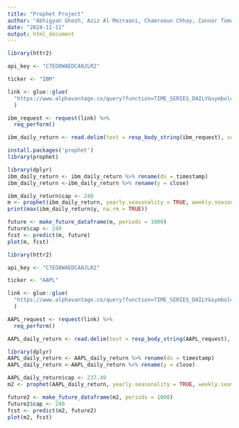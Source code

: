 ```yaml
---
title: "Prophet Project"
author: "Abhigyan Ghosh, Aziz Al Mezraani, Chamroeun Chhay, Connor Tomchin, Emmanuel Epau, and Lakshmi Priyadarshini"
date: "2024-11-11"
output: html_document
---
```


```r
library(httr2)

api_key <- "C7EO8WAEDCA0JLR2"

ticker <- "IBM"

link <- glue::glue(
  "https://www.alphavantage.co/query?function=TIME_SERIES_DAILY&symbol={ticker}&apikey={api_key}&outputsize=full&datatype=csv"
  )

ibm_request <- request(link) %>% 
  req_perform()

ibm_daily_return <- read.delim(text = resp_body_string(ibm_request), sep = ",")

```



```r

install.packages('prophet')
library(prophet)
```


```r
library(dplyr)
ibm_daily_return <- ibm_daily_return %>% rename(ds = timestamp)
ibm_daily_return <-ibm_daily_return %>% rename(y = close)

ibm_daily_return$cap <- 240
m <- prophet(ibm_daily_return, yearly.seasonality = TRUE, weekly.seasonality = TRUE)
print(max(ibm_daily_return$y, na.rm = TRUE))

```

```r

future <- make_future_dataframe(m, periods = 1000)
future$cap <- 240
fcst <- predict(m, future)
plot(m, fcst)
```

```r
library(httr2)

api_key <- "C7EO8WAEDCA0JLR2"

ticker <- "AAPL"

link <- glue::glue(
  "https://www.alphavantage.co/query?function=TIME_SERIES_DAILY&symbol={ticker}&apikey={api_key}&outputsize=full&datatype=csv"
  )

AAPL_request <- request(link) %>% 
  req_perform()

AAPL_daily_return <- read.delim(text = resp_body_string(AAPL_request), sep = ",")
```


```r
library(dplyr)
AAPL_daily_return <- AAPL_daily_return %>% rename(ds = timestamp)
AAPL_daily_return <-AAPL_daily_return %>% rename(y = close)

AAPL_daily_return$cap <- 237.49
m2 <- prophet(AAPL_daily_return, yearly.seasonality = TRUE, weekly.seasonality = TRUE)
```

```r
future2 <- make_future_dataframe(m2, periods = 1000)
future2$cap <- 240
fcst <- predict(m2, future2)
plot(m2, fcst)
```



